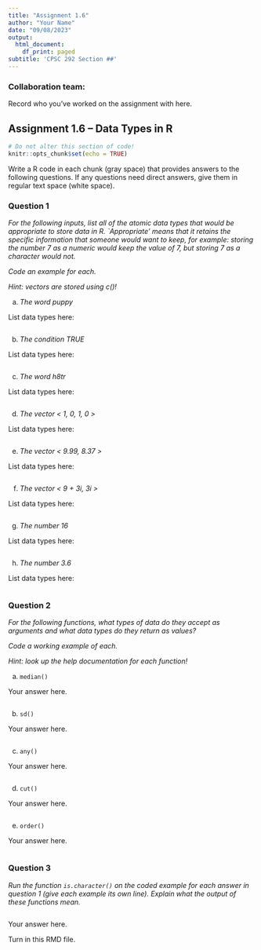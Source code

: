 ```yaml
---
title: "Assignment 1.6"
author: "Your Name"
date: "09/08/2023"
output:
  html_document:
    df_print: paged
subtitle: 'CPSC 292 Section ##'
---
```


### Collaboration team: 

Record who you've worked on the assignment with here. 


## Assignment 1.6 -- Data Types in R

```r
# Do not alter this section of code!
knitr::opts_chunk$set(echo = TRUE)
```

Write a R code in each chunk (gray space) that provides answers to the following questions. If any questions need direct answers, give them in regular text space (white space).

### Question 1

*For the following inputs, list all of the atomic data types that would be appropriate to store data in R. `Appropriate' means that it retains the specific information that someone would want to keep, for example: storing the number 7 as a numeric would keep the value of 7, but storing 7 as a character would not. *

*Code an example for each.*

*Hint: vectors are stored using c()!*


  a. *The word puppy*
  
  List data types here:
  
```r

```
  b. *The condition TRUE*
  
  List data types here:
  
```r

```
  
  c. *The word h8tr*
  
  List data types here:
  
```r

```
  
  d. *The vector < 1, 0, 1, 0 >*
  
  List data types here:
  
```r

```
  
  e. *The vector < 9.99, 8.37 >*
  
  List data types here:
  
```r

```

  f. *The vector < 9 + 3i, 3i >*
  
  List data types here:

```r

```

  g. *The number 16*
  
  List data types here:

```r

```

  h. *The number 3.6*

  List data types here:

```r

```

### Question 2

*For the following functions, what types of data do they accept as arguments and what data types do they return as values?*

*Code a working example of each.*

*Hint: look up the help documentation for each function!*

 a. `median()`
  
  Your answer here.
  
```r

```

 b. `sd()`
 
  Your answer here.
  
```r

```
 
 c. `any()`
   
  Your answer here.
  
```r

```
 
 d. `cut()`
 
  Your answer here.
  
```r

```
 
 e. `order()`
  
  Your answer here.
  
```r

```

### Question 3

*Run the function `is.character()` on the coded example for each answer in question 1 (give each example its own line). Explain what the output of these functions mean.*

```r

```

Your answer here. 



Turn in this RMD file.
